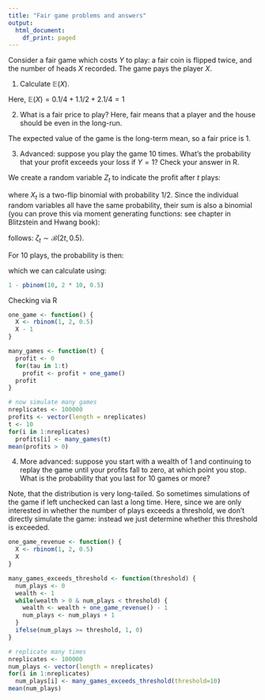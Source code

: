 ```yaml
---
title: "Fair game problems and answers"
output:
  html_document:
    df_print: paged
---
```


Consider a fair game which costs $Y$ to play: a fair coin is flipped twice, and the number of heads $X$ recorded. The game pays the player $X$.

1. Calculate $\mathbb{E}(X)$.

Here, $\mathbb{E}(X) = 0 . 1/4 + 1 . 1/2 + 2 . 1/4 = 1$

2. What is a fair price to play? Here, fair means that a player and the house should be even in the long-run.

The expected value of the game is the long-term mean, so a fair price is $1$.

3. Advanced: suppose you play the game 10 times. What's the probability that your profit exceeds your loss if $Y=1$? Check your answer in R.

We create a random variable $Z_t$ to indicate the profit after $t$ plays:

\begin{equation}
Z_t = \sum_{\tau=1}^{t} (X_t - 1) = \sum_{\tau=1}^{t} X_t - t
\end{equation}

where $X_t$ is a two-flip binomial with probability 1/2. Since the individual random variables all have the same probability, their sum is also a binomial (you can prove this via moment generating functions: see chapter in Blitzstein and Hwang book):

\begin{equation}
\zeta_t := \sum_{\tau=1}^{t} X_t
\end{equation}

follows: $\zeta_t \sim \mathcal{B}(2t, 0.5)$.

For 10 plays, the probability is then:

\begin{equation}
Pr(Z_{10} > 0) = Pr(\zeta_{10} > 10) = 1 - F_Z(10)
\end{equation}

which we can calculate using:

```r
1 - pbinom(10, 2 * 10, 0.5)
```

Checking via R
```r
one_game <- function() {
  X <- rbinom(1, 2, 0.5)
  X - 1
}

many_games <- function(t) {
  profit <- 0
  for(tau in 1:t)
    profit <- profit + one_game()
  profit
}

# now simulate many games
nreplicates <- 100000
profits <- vector(length = nreplicates)
t <- 10
for(i in 1:nreplicates)
  profits[i] <- many_games(t)
mean(profits > 0)
```

4. More advanced: suppose you start with a wealth of $1$ and continuing to replay the game until your profits fall to zero, at which point you stop. What is the probability that you last for 10 games or more?


Note, that the distribution is very long-tailed. So sometimes simulations of the game if left unchecked can last a long time. Here, since we are only interested in whether the number of plays exceeds a threshold, we don't directly simulate the game: instead we just determine whether this threshold is exceeded.
```r
one_game_revenue <- function() {
  X <- rbinom(1, 2, 0.5)
  X
}

many_games_exceeds_threshold <- function(threshold) {
  num_plays <- 0
  wealth <- 1
  while(wealth > 0 & num_plays < threshold) {
    wealth <- wealth + one_game_revenue() - 1
    num_plays <- num_plays + 1
  }
  ifelse(num_plays >= threshold, 1, 0)
}

# replicate many times
nreplicates <- 100000
num_plays <- vector(length = nreplicates)
for(i in 1:nreplicates)
  num_plays[i] <- many_games_exceeds_threshold(threshold=10)
mean(num_plays)
```


